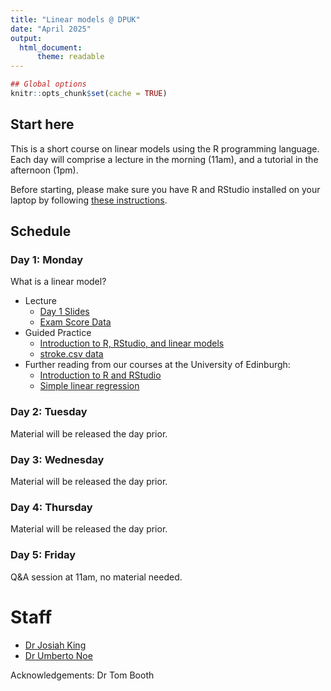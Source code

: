 ```yaml
---
title: "Linear models @ DPUK"
date: "April 2025"
output:
  html_document:
      theme: readable
---
```


```r
## Global options
knitr::opts_chunk$set(cache = TRUE)
```


## Start here

This is a short course on linear models using the R programming language. Each day will comprise a lecture in the morning (11am), and a tutorial in the afternoon (1pm).

Before starting, please make sure you have R and RStudio installed on your laptop by following [these instructions](install-update-r.html).


## Schedule {.tabset .tabset-pills}


### Day 1: Monday

What is a linear model?

- Lecture
    + [Day 1 Slides](DPUK_2025_Day1.html#1)
    + [Exam Score Data](dapr2_lec07.csv)
 
- Guided Practice
    + [Introduction to R, RStudio, and linear models](day1_practical.R)
    + [stroke.csv data](stroke.csv)
 
- Further reading from our courses at the University of Edinburgh:
    + [Introduction to R and RStudio](https://uoepsy.github.io/dapr1/2122/labs/intro_r_rstudio_year1.html)
    + [Simple linear regression](https://uoepsy.github.io/dapr2/2324/labs/1_01_slr.html)


### Day 2: Tuesday

Material will be released the day prior.

<!-- Multiple linear regression -->

<!-- - Lecture -->
<!--     + [Day 2 Slides](DPUK_2025_Day2.html#1) -->
<!--     + [Salary 1](salary_lec.csv) -->

<!-- - Guided Practice -->
<!--     + [R script](day2_practical.R) -->
<!--     + [stroke.csv data](stroke.csv) -->
<!-- - Further reading from our courses at the University of Edinburgh: -->
<!--     + [Multiple linear regression](https://uoepsy.github.io/dapr2/2324/labs/1_02_mlr.html) -->
<!--     + [Multiple linear regression & Standardization](https://uoepsy.github.io/dapr2/2324/labs/1_03_mlr_stz.html) -->
<!--     + [Model Comparison](https://uoepsy.github.io/dapr2/2324/labs/1_04_model_fit_comp.html) -->


### Day 3: Wednesday

Material will be released the day prior.

<!-- Interactions -->

<!-- - Lecture -->
<!--     + [Day 3 Slides](DPUK_2025_Day3.html#1) -->
<!--     + [Salary 2](salary2.csv) -->
<!--     + Salary 3 data (on it's way) -->

<!-- - Guided Practice -->
<!--     + [R script](day3_practical.R) -->
<!--     + [acer.csv data](acer.csv) -->

<!-- - Further reading from our courses at the University of Edinburgh: -->
<!--     + [Interactions 1: Categorical*Continuous](https://uoepsy.github.io/dapr2/2324/labs/2_01_int1_nc.html) -->
<!--     + [Interactions 2: Continuous*Continuous](https://uoepsy.github.io/dapr2/2324/labs/2_02_int2_nn.html) -->
<!--     + [Interactions 3: Categorical*Categorical](https://uoepsy.github.io/dapr2/2324/labs/2_03_int3_cc.html) -->


### Day 4: Thursday

Material will be released the day prior.

<!-- Assumptions and diagnostics -->

<!-- - Lecture -->
<!--     + [Day 4 Slides](DPUK_2025_Day4.html#1) -->

<!-- - Guided Practice -->
<!--     + [R script](day4_practical.R) -->
<!--     + [Influencer data](sillydata.csv) -->
<!--     + [Outliers, High Leverage, and Influential Points](out-lev-infl.pdf) -->

<!-- - Further reading from our courses at the University of Edinburgh: -->
<!--     + [Assumptions & Diagnostics](https://uoepsy.github.io/dapr2/2324/labs/1_08_assump_diag.html) -->
<!--     + [Writing up](https://uoepsy.github.io/dapr2/2324/labs/1_10_writeup_recap_blk2.html) -->


### Day 5: Friday

Q&A session at 11am, no material needed.


# Staff

- [Dr Josiah King](https://www.ed.ac.uk/profile/josiah-pj-king)
- [Dr Umberto Noe](https://www.ed.ac.uk/profile/umberto-noe)

Acknowledgements: Dr Tom Booth
